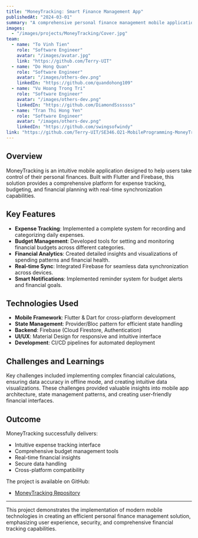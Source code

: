 ```yaml
---
title: "MoneyTracking: Smart Finance Management App"
publishedAt: "2024-03-01"
summary: "A comprehensive personal finance management mobile application built with Flutter and Firebase, helping users track expenses and manage budgets effectively."
images:
  - "/images/projects/MoneyTracking/Cover.jpg"
team:
  - name: "To Vinh Tien"
    role: "Software Engineer"
    avatar: "/images/avatar.jpg"
    link: "https://github.com/Terry-UIT"
  - name: "Do Hong Quan"
    role: "Software Engineer"
    avatar: "/images/others-dev.png"
    linkedIn: "https://github.com/quandohong109"
  - name: "Vu Hoang Trong Tri"
    role: "Software Engineer"
    avatar: "/images/others-dev.png"
    linkedIn: "https://github.com/DiamondSssssss"
  - name: "Tran Thi Hong Yen"
    role: "Software Engineer"
    avatar: "/images/others-dev.png"
    linkedIn: "https://github.com/swingsofwindy"
link: "https://github.com/Terry-UIT/SE346.O21-MobileProgramming-MoneyTracking/"
---
```


## Overview

MoneyTracking is an intuitive mobile application designed to help users take control of their personal finances. Built with Flutter and Firebase, this solution provides a comprehensive platform for expense tracking, budgeting, and financial planning with real-time synchronization capabilities.

## Key Features

- **Expense Tracking**: Implemented a complete system for recording and categorizing daily expenses.
- **Budget Management**: Developed tools for setting and monitoring financial budgets across different categories.
- **Financial Analytics**: Created detailed insights and visualizations of spending patterns and financial health.
- **Real-time Sync**: Integrated Firebase for seamless data synchronization across devices.
- **Smart Notifications**: Implemented reminder system for budget alerts and financial goals.

## Technologies Used

- **Mobile Framework**: Flutter & Dart for cross-platform development
- **State Management**: Provider/Bloc pattern for efficient state handling
- **Backend**: Firebase (Cloud Firestore, Authentication)
- **UI/UX**: Material Design for responsive and intuitive interface
- **Development**: CI/CD pipelines for automated deployment

## Challenges and Learnings

Key challenges included implementing complex financial calculations, ensuring data accuracy in offline mode, and creating intuitive data visualizations. These challenges provided valuable insights into mobile app architecture, state management patterns, and creating user-friendly financial interfaces.

## Outcome

MoneyTracking successfully delivers:

- Intuitive expense tracking interface
- Comprehensive budget management tools
- Real-time financial insights
- Secure data handling
- Cross-platform compatibility

The project is available on GitHub:
- [MoneyTracking Repository](https://github.com/Terry-UIT/SE346.O21-MobileProgramming-MoneyTracking/)

---

This project demonstrates the implementation of modern mobile technologies in creating an efficient personal finance management solution, emphasizing user experience, security, and comprehensive financial tracking capabilities. 